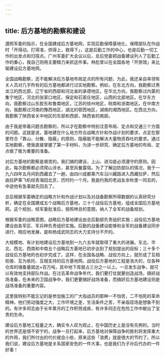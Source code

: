 ```yaml
---
---
---
```

title: 后方基地的勘察和建设
---




遵照军委的指示，在全国建成后方基地网，实现后勤保障基地化，保障部队在作战时「开得动，打得准，供得上，救得下」，这是后勤工作的中心，也是后勤一切工作的出发点和归宿点。广州军委扩大会议以后，总后党委把战备建设列人了后勤工作的重心，我自己则用主要精力来抓这件事。林彪曾以在全国各地「开旅馆」来比喻建设后方基地网。

全国战略勘察，还不能解决后方基地布局定点的所有问题，为此，我还亲自率领有关人员对几乎所有的后方基地都进行过实地勘察。例如，在东北方向，我勘察过黑龙江的西北部，辽宁省的西部和河北省的承德地区。在华北方向，我勘察过内蒙的集宁地区，河北的张家口地区、保定和石家庄地区，山西的北部地区。在华东方向，我勘察过山东胶东和鲁南地区，江苏的徐州地区，皖南和浙南地区。在中南方向，我勘察过河南的豫西地区，湖北的鄂西地区，湖南的湘西地区。在西北方向，我勘察了陕西省关中地区的东部和西部，陕西省的南部。

由于我是带着问题去勘察的，所以才在勘察中特别注意布局、定点和交通三个方面的问题。这就是说，基地建在什么地方符合战略方针和作战计划的要求，点定在那里符合「靠山、分散、隐蔽」的原则，隐蔽能不能解决大量物资吞吐的要求。通过实地勘察，使我直接掌握了第一手材料，为进一步研究、确定后方基地的布局、定点做了极为重要的准备。

对后方基地的勘察是艰苦的。我们搞的建设，上山、进沟是必须遵守的原则。因此，每次勘察都必须爬山涉水，甚至风餐露宿。为了了解边防部队的情况，我于一九六四年五月间到西藏去了一趟，由四川成都乘汽车沿川藏路进入西藏拉萨，然后由拉萨乘飞机经青海回北京，历时约一个月。我是约我的老战友余秋里一同去的，中途他有急事就先回去了。

总后根据军委确定的战略方针和作战计划以及对战备勘察所得数据的认真研究分析，确定在全国建成五个战略后方基地，三十个战役后方基地，组成全国后方基地网。这个规划，经军委批准后，按照林总的意图，纳人了全军的战备规划。

根据军委的战略意图，战略后方基地建设由总后勤部负责组织实施；战役后方基地建设由各军区、军兵种负责组织实施。后勤的战备建设能够和全军的战备建设同步进行，相应地发展，是和杨成武同志的大力支持分不开的。

大规模地、有计划地建设后方基地到一九六五年就取得了重大的进展。东北、华北、西北、西南和中南五个战略后方基地已初步达到了规划提出的目标；三十多个战役后方基地的也初步完成了。这样，在全国各战略、战役方向上，就形成了互相衔接、互为依托、互相支持的后方基地网，战役后方基地的工程是浩大的，仅各种仓库的储备量就达×百万吨，其中地下库就占三分之一以上。一旦发生战争，就可以有效地支持部队作战。在过去革命战争年代，我们要打仗就要创造战场，搞好战场准备，在未来的卫国战争中，我们更要搞好战场准备，而搞好后方基地建设则是战场准备的重要内容。

这里我特别不能忘记的是参加施工的广大指战员的那种一不怕苦，二不怕死的革命精神。他们劳动强度之大，工作环境之差，生活条件之苦，不亲临现场是想象不到的。有许多同志由于长年累月的工作积劳成疾，有许多同志在危险工作中献出了宝贵的生命。

建设后方基地工程量之大，确实令人叹为观止，在中国历史上是没有先例的。当时的世界还是很不安宁的，战争一旦打起来，后方基地对保障战争的胜利将发挥重大的作用，我们所付出的代价就会小些，原来这些「浪费」就是很大的节约了。所以我们说，建设后方基地是关系国家安危的一件大事，也是我们为子孙后代办的一件好事！